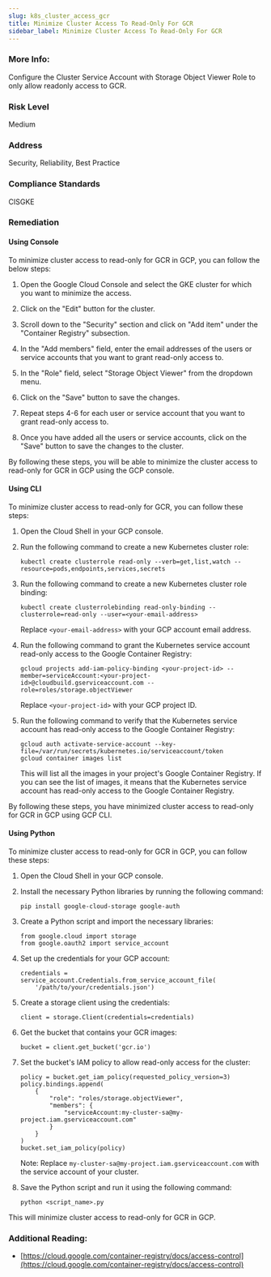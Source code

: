 ```yaml
---
slug: k8s_cluster_access_gcr
title: Minimize Cluster Access To Read-Only For GCR
sidebar_label: Minimize Cluster Access To Read-Only For GCR
---
```


### More Info:

Configure the Cluster Service Account with Storage Object Viewer Role to only allow readonly access to GCR.

### Risk Level

Medium

### Address

Security, Reliability, Best Practice

### Compliance Standards

CISGKE

### Remediation

#### Using Console

To minimize cluster access to read-only for GCR in GCP, you can follow the below steps:

1. Open the Google Cloud Console and select the GKE cluster for which you want to minimize the access.

2. Click on the "Edit" button for the cluster.

3. Scroll down to the "Security" section and click on "Add item" under the "Container Registry" subsection.

4. In the "Add members" field, enter the email addresses of the users or service accounts that you want to grant read-only access to.

5. In the "Role" field, select "Storage Object Viewer" from the dropdown menu.

6. Click on the "Save" button to save the changes.

7. Repeat steps 4-6 for each user or service account that you want to grant read-only access to.

8. Once you have added all the users or service accounts, click on the "Save" button to save the changes to the cluster.

By following these steps, you will be able to minimize the cluster access to read-only for GCR in GCP using the GCP console.

#### Using CLI

To minimize cluster access to read-only for GCR, you can follow these steps:

1. Open the Cloud Shell in your GCP console.
2. Run the following command to create a new Kubernetes cluster role:

   ```
   kubectl create clusterrole read-only --verb=get,list,watch --resource=pods,endpoints,services,secrets
   ```

3. Run the following command to create a new Kubernetes cluster role binding:

   ```
   kubectl create clusterrolebinding read-only-binding --clusterrole=read-only --user=<your-email-address>
   ```

   Replace `<your-email-address>` with your GCP account email address.

4. Run the following command to grant the Kubernetes service account read-only access to the Google Container Registry:

   ```
   gcloud projects add-iam-policy-binding <your-project-id> --member=serviceAccount:<your-project-id>@cloudbuild.gserviceaccount.com --role=roles/storage.objectViewer
   ```

   Replace `<your-project-id>` with your GCP project ID.

5. Run the following command to verify that the Kubernetes service account has read-only access to the Google Container Registry:

   ```
   gcloud auth activate-service-account --key-file=/var/run/secrets/kubernetes.io/serviceaccount/token
   gcloud container images list
   ```

   This will list all the images in your project's Google Container Registry. If you can see the list of images, it means that the Kubernetes service account has read-only access to the Google Container Registry.

By following these steps, you have minimized cluster access to read-only for GCR in GCP using GCP CLI.

#### Using Python

To minimize cluster access to read-only for GCR in GCP, you can follow these steps:

1. Open the Cloud Shell in your GCP console.

2. Install the necessary Python libraries by running the following command:
   ```
   pip install google-cloud-storage google-auth
   ```

3. Create a Python script and import the necessary libraries:
   ```
   from google.cloud import storage
   from google.oauth2 import service_account
   ```

4. Set up the credentials for your GCP account:
   ```
   credentials = service_account.Credentials.from_service_account_file(
       '/path/to/your/credentials.json')
   ```

5. Create a storage client using the credentials:
   ```
   client = storage.Client(credentials=credentials)
   ```

6. Get the bucket that contains your GCR images:
   ```
   bucket = client.get_bucket('gcr.io')
   ```

7. Set the bucket's IAM policy to allow read-only access for the cluster:
   ```
   policy = bucket.get_iam_policy(requested_policy_version=3)
   policy.bindings.append(
       {
           "role": "roles/storage.objectViewer",
           "members": {
               "serviceAccount:my-cluster-sa@my-project.iam.gserviceaccount.com"
           }
       }
   )
   bucket.set_iam_policy(policy)
   ```

   Note: Replace `my-cluster-sa@my-project.iam.gserviceaccount.com` with the service account of your cluster.

8. Save the Python script and run it using the following command:
   ```
   python <script_name>.py
   ```

This will minimize cluster access to read-only for GCR in GCP.


### Additional Reading:

- [https://cloud.google.com/container-registry/docs/access-control](https://cloud.google.com/container-registry/docs/access-control) 

